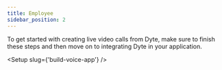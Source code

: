 ```yaml
---
title: Employee
sidebar_position: 2
---
```


To get started with creating live video calls from Dyte, make sure to finish these steps and then move on to integrating Dyte in your application.


<Setup slug={'build-voice-app'} />

<Head>
  <title>Setup Guide</title>
  <html className="custom-list" />
</Head>
